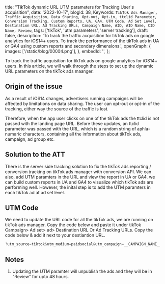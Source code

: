   title: "TikTok dynamic URL UTM parameters for Tracking User's acquisition",
  date: '2022-10-17',
  blogId: 38,
  Keywords: `TikTok Ads Manager, Traffic Acquisition, Data Sharing, Opt-out, Opt-in, ttclid Parameter, Conversion Tracking, Custom Reports, UA, GA4, UTM Code, Ad Set Level, Destination URL, Ad Tracking URLs, Campaign Name, AID, AID Name, CID Name, Review`,
  tags: ['tikTok', 'utm parameters', 'server tracking'],
  draft: false,
  description:
    'To track the traffic acquisition for tikTok ads on google analytics for iOS14+ users. To track the performance of the tikTok ads in UA or GA4 using custom reports and secondary dimensions.',
  openGraph: {
    images: ['/static/blog/00004.png'],
  },
  embedId: '',
};

To track the traffic acquisition for tikTok ads on google analytics for iOS14+ users. In this article, we will walk through the steps to set up the dynamic URL parameters on the tikTok ads maanger.

## Origin of the issue

As a result of iOS14 changes, advertisers running campaigns will be affected by limitations on data sharing. The user can opt-out or opt-in of the tracking, either way the source of the traffic is lost.

Therefore, when the app user clicks on one of the tikTok ads the ttclid is not passed with the landing page URL. Before these updates, an ttclid parameter was passed with the URL, which is a random string of aphla-numaric characters, containing all the information about tikTok ads, campaign, ad group etc.

## Solution to the ATT

There is the server side tracking solution to fix the tikTok ads reporting / conversion tracking on tikTok ads manager with conversion API. We can also, add UTM paramters in the URL and view the report in UA or GA4. we can build custom reports in UA and GA4 to visualize which tikTok ads are performing well. However, the inital step is to add the UTM paramters in each tikTok ad at ad set level.

## UTM Code

We need to update the URL code for all the tikTok ads, we are running on tikTok ads manager. Copy the code below and paste it under tikTok Campaign> Ad set> ad> Destination URL Or Ad Tracking URLs. Copy the code below & add it next to your destiantion URL.

```javascript
?utm_source=tiktok&utm_medium=paidsocial&utm_campaign=__CAMPAIGN_NAME__&utm_id=__AID__&utm_term=__AID_NAME__&utm_content=__CID_NAME__
```

## Notes

1. Updating the UTM paramter will unpublish the ads and they will be in "Review" for upto 48 hours.
